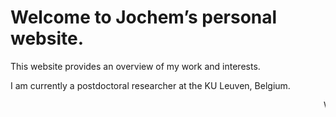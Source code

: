 # Welcome to Jochem's personal website. 


This website provides an overview of my work and interests.  

I am currently a postdoctoral researcher at the KU Leuven, Belgium. 



<marquee behavior="scroll" direction="left" scrollamount="5">
Welcome to my website ! Please enjoy your visit.
</marquee>